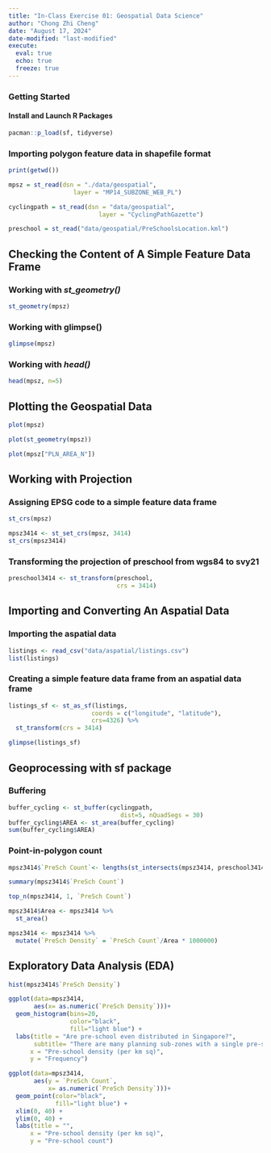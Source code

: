 ```yaml
---
title: "In-Class Exercise 01: Geospatial Data Science"
author: "Chong Zhi Cheng"
date: "August 17, 2024"
date-modified: "last-modified"
execute:
  eval: true
  echo: true
  freeze: true
---
```


### Getting Started

#### Install and Launch R Packages

```r
pacman::p_load(sf, tidyverse)
```

### **Importing polygon feature data in shapefile format**

```r
print(getwd())

```

```r
mpsz = st_read(dsn = "./data/geospatial", 
                  layer = "MP14_SUBZONE_WEB_PL")
```

```r
cyclingpath = st_read(dsn = "data/geospatial", 
                         layer = "CyclingPathGazette")
```

```r
preschool = st_read("data/geospatial/PreSchoolsLocation.kml")
```

## **Checking the Content of A Simple Feature Data Frame**

### **Working with *st_geometry()***

```r
st_geometry(mpsz)
```

### **Working with glimpse()**

```r
glimpse(mpsz)

```

### **Working with *head()***

```r
head(mpsz, n=5)  
```

## **Plotting the Geospatial Data**

```r
plot(mpsz)
```

```r
plot(st_geometry(mpsz))
```

```r
plot(mpsz["PLN_AREA_N"])
```

## **Working with Projection**

### **Assigning EPSG code to a simple feature data frame**

```r
st_crs(mpsz)
```

```r
mpsz3414 <- st_set_crs(mpsz, 3414)
st_crs(mpsz3414)
```

### **Transforming the projection of preschool from wgs84 to svy21**

```r
preschool3414 <- st_transform(preschool, 
                              crs = 3414)
```

## **Importing and Converting An Aspatial Data**

### **Importing the aspatial data**

```r
listings <- read_csv("data/aspatial/listings.csv")
list(listings) 
```

### **Creating a simple feature data frame from an aspatial data frame**

```r
listings_sf <- st_as_sf(listings, 
                       coords = c("longitude", "latitude"),
                       crs=4326) %>%
  st_transform(crs = 3414)
```

```r
glimpse(listings_sf)
```

## **Geoprocessing with sf package**

### **Buffering**

```r
buffer_cycling <- st_buffer(cyclingpath, 
                               dist=5, nQuadSegs = 30)
buffer_cycling$AREA <- st_area(buffer_cycling)
sum(buffer_cycling$AREA)

```

### **Point-in-polygon count**

```r
mpsz3414$`PreSch Count`<- lengths(st_intersects(mpsz3414, preschool3414))
```

```r
summary(mpsz3414$`PreSch Count`)

```

```r
top_n(mpsz3414, 1, `PreSch Count`)
```

```r
mpsz3414$Area <- mpsz3414 %>%
  st_area()
```

```r
mpsz3414 <- mpsz3414 %>%
  mutate(`PreSch Density` = `PreSch Count`/Area * 1000000)
```

## **Exploratory Data Analysis (EDA)**

```r
hist(mpsz3414$`PreSch Density`)
```

```r
ggplot(data=mpsz3414, 
       aes(x= as.numeric(`PreSch Density`)))+
  geom_histogram(bins=20, 
                 color="black", 
                 fill="light blue") +
  labs(title = "Are pre-school even distributed in Singapore?",
       subtitle= "There are many planning sub-zones with a single pre-school, on the other hand, \nthere are two planning sub-zones with at least 20 pre-schools",
      x = "Pre-school density (per km sq)",
      y = "Frequency")
```

```r
ggplot(data=mpsz3414, 
       aes(y = `PreSch Count`, 
           x= as.numeric(`PreSch Density`)))+
  geom_point(color="black", 
             fill="light blue") +
  xlim(0, 40) +
  ylim(0, 40) +
  labs(title = "",
      x = "Pre-school density (per km sq)",
      y = "Pre-school count")
```
